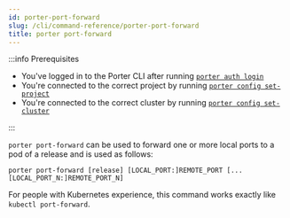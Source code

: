 ```yaml
---
id: porter-port-forward
slug: /cli/command-reference/porter-port-forward
title: porter port-forward
---
```


:::info Prerequisites

- You've logged in to the Porter CLI after running [`porter auth login`](./porter-auth)
- You're connected to the correct project by running [`porter config set-project`](./porter-config)
- You're connected to the correct cluster by running [`porter config set-cluster`](./porter-config)

:::

`porter port-forward` can be used to forward one or more local ports to a pod of a release and is used as follows:

```
porter port-forward [release] [LOCAL_PORT:]REMOTE_PORT [...[LOCAL_PORT_N:]REMOTE_PORT_N]
```

For people with Kubernetes experience, this command works exactly like `kubectl port-forward`.
